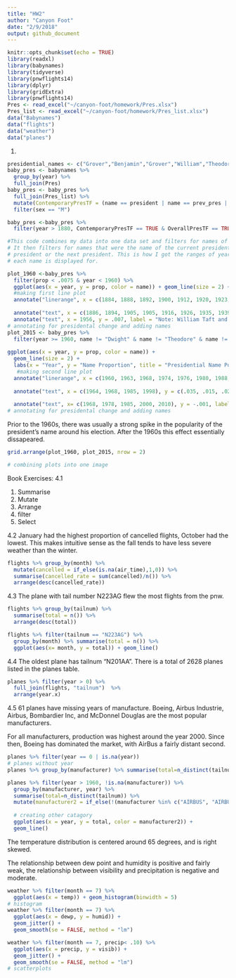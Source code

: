 ```yaml
---
title: "HW2"
author: "Canyon Foot"
date: "2/9/2018"
output: github_document
---
```


```r
knitr::opts_chunk$set(echo = TRUE)
library(readxl)
library(babynames)
library(tidyverse)
library(pnwflights14)
library(dplyr)
library(gridExtra)
library(pnwflights14)
Pres <- read_excel("~/canyon-foot/homework/Pres.xlsx")
Pres_list <- read_excel("~/canyon-foot/homework/Pres_list.xlsx")
data("Babynames")
data("flights")
data("weather")
data("planes")

```

1)



```r
presidential_names <- c("Grover","Benjamin","Grover","William","Theodore","William","Woodrow","Warren","Calvin","Herbert","Franklin","Harry","Dwight","John","Lyndon","Richard","Gerald","James","Ronald","George","William", "Barack")
baby_pres <- babynames %>% 
  group_by(year) %>% 
  full_join(Pres) 
baby_pres <- baby_pres %>% 
  full_join(Pres_list) %>%
  mutate(ContemporaryPresTF = (name == president | name == prev_pres | name == next_pres), OverallPresTF = name %in%  c(presidential_names)) %>% 
  filter(sex == "M")

baby_pres <-baby_pres %>% 
  filter(year > 1880, ContemporaryPresTF == TRUE & OverallPresTF == TRUE)

#This code combines my data into one data set and filters for names of presidents. 
# It then filters for names that were the name of the current president, the previous
# president or the next president. This is how I got the ranges of years that
# each name is displayed for.

```

```r
plot_1960 <-baby_pres %>% 
  filter(prop < .0075 & year < 1960) %>% 
  ggplot(aes(x = year, y = prop, color = name)) + geom_line(size = 2) + labs(x = "Year", y = "Name Proportion", title = "Presidential Name Popularity 1882 - 1960                                   Black Bars Indicate End of a Presidency") +
  #making first line plot
  annotate("linerange", x = c(1884, 1888, 1892, 1900, 1912, 1920, 1923, 1928, 1932,  1945, 1952), ymin = 0, ymax = .0008) +
  
  annotate("text", x = c(1886, 1894, 1905, 1905, 1916, 1926, 1935, 1939,1950, 1955), y = c(.0023, .005, .0035, .001, .006, .0015, .0067, .0015,.0035, .0008), label = c("Grover", "Benjamin", "Theodore", "Woodrow", "Warren", "Calvin", "Herbert", "Franklin", "Harry", "Dwight"), size = 6) +
  annotate("text", x = 1956, y = .007, label = "Note: William Taft and \n William Mikinley excluded \n for scale reasons") +  theme(plot.title = element_text(size=22))
# annotating for presidental change and adding names
plot_2015 <- baby_pres %>%
  filter(year >= 1960, name != "Dwight" & name != "Theodore" & name != "Harry" & name != "Benjamin" & (name != "Ronald" | year < 1992)) %>% 
  
ggplot(aes(x = year, y = prop, color = name)) +
  geom_line(size = 2) +
  labs(x = "Year", y = "Name Proportion", title = "Presidential Name Popularity 1960 - 2015") +
   #making second line plot
  annotate("linerange", x = c(1960, 1963, 1968, 1974, 1976, 1980, 1988, 1992,2000,2008), ymin = 0, ymax = .0045) +
  
  annotate("text", x = c(1964, 1968, 1985, 1998), y = c(.035, .015, .022, .007), label = c("John", "Richard", "James", "William"), size = 6)  +
  
  annotate("text", x= c(1968, 1978, 1985, 2000, 2010), y = -.001, label = c("Lyndon", "Gerald", "Ronald", "George", "Barack"), size = 6) + theme(plot.title = element_text(size=22))
# annotating for presidental change and adding names
```

Prior to the 1960s, there was usually a strong spike in the popularity of the president's name around his election. After the 1960s this effect  essentially dissapeared.
```r
grid.arrange(plot_1960, plot_2015, nrow = 2)

# combining plots into one image
```

Book Exercises:
4.1

1) Summarise
2) Mutate
3) Arrange
4) filter
5) Select

4.2
January had the highest proportion of cancelled flights, October had the lowest. This makes intuitive sense as the fall tends to have less severe weather than the winter.
```r
flights %>% group_by(month) %>% 
  mutate(cancelled = if_else(is.na(air_time),1,0)) %>%
  summarise(cancelled_rate = sum(cancelled)/n()) %>%
  arrange(desc(cancelled_rate))
```


4.3
The plane with tail number N223AG flew the most flights from the pnw.
```r
flights %>% group_by(tailnum) %>% 
  summarise(total = n()) %>% 
  arrange(desc(total))

flights %>% filter(tailnum == "N223AG") %>% 
  group_by(month) %>% summarise(total = n()) %>% 
  ggplot(aes(x= month, y = total)) + geom_line()
```

4.4
The oldest plane has tailnum "N201AA". There is a total of 2628 planes listed in the planes table.
```r

planes %>% filter(year > 0) %>% 
  full_join(flights, "tailnum")  %>%
  arrange(year.x)
```

4.5
61 planes have missing years of manufacture. Boeing, Airbus Industrie, Airbus, Bombardier Inc, and McDonnel Douglas are the most popular manufacturers.

For all manufacturers, production was highest around the year 2000. Since then, Boeing has dominated the market, with AirBus a fairly distant second.
```r
planes %>% filter(year == 0 | is.na(year))
# planes without year
planes %>% group_by(manufacturer) %>% summarise(total=n_distinct(tailnum)) %>% arrange(desc(total))

planes %>% filter(year > 1960, !is.na(manufacturer)) %>% 
  group_by(manufacturer, year) %>% 
  summarise(total=n_distinct(tailnum)) %>% 
  mutate(manufacturer2 = if_else(!(manufacturer %in% c("AIRBUS", "AIRBUS INDUSTRIE", "BOEING", "BOMBARDIER INC", "MCDONNELL DOUGLAS")), "Other", manufacturer)) %>%
  
  # creating other catagory
  ggplot(aes(x = year, y = total, color = manufacturer2)) +
  geom_line()


```

The temperature distribution is centered around 65 degrees, and is right skewed.

The relationship between dew point and humidity is positive and fairly weak, the relationship between visibility and precipitation is negative and moderate.
```r
weather %>% filter(month == 7) %>% 
  ggplot(aes(x = temp)) + geom_histogram(binwidth = 5)
# histogram
weather %>% filter(month == 7) %>% 
  ggplot(aes(x = dewp, y = humid)) + 
  geom_jitter() +
  geom_smooth(se = FALSE, method = "lm")

weather %>% filter(month == 7, precip< .10) %>% 
  ggplot(aes(x = precip, y = visib)) + 
  geom_jitter() + 
  geom_smooth(se = FALSE, method = "lm")
# scatterplots
```





